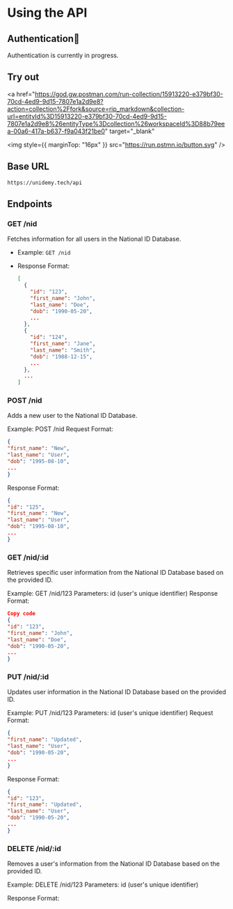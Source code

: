 
# Using the API

## Authentication🔨

<Callout type="warning" emoji="🔨">
  Authentication is currently in progress.
</Callout>

## Try out

<a
  href="https://god.gw.postman.com/run-collection/15913220-e379bf30-70cd-4ed9-9d15-7807e1a2d9e8?action=collection%2Ffork&source=rip_markdown&collection-url=entityId%3D15913220-e379bf30-70cd-4ed9-9d15-7807e1a2d9e8%26entityType%3Dcollection%26workspaceId%3D88b79eea-00a6-417a-b637-f9a043f21be0"
  target="_blank"
>
  <img style={{ marginTop: "16px" }} src="https://run.pstmn.io/button.svg" />
</a>

## Base URL

```
https://unidemy.tech/api
```

## Endpoints

### GET /nid

Fetches information for all users in the National ID Database.

- Example: `GET /nid`
- Response Format:

  ```json
  [
    {
      "id": "123",
      "first_name": "John",
      "last_name": "Doe",
      "dob": "1990-05-20",
      ...
    },
    {
      "id": "124",
      "first_name": "Jane",
      "last_name": "Smith",
      "dob": "1988-12-15",
      ...
    },
    ...
  ]
  ```

### POST /nid

Adds a new user to the National ID Database.

Example: POST /nid
Request Format:

```json
{
"first_name": "New",
"last_name": "User",
"dob": "1995-08-10",
...
}
```

Response Format:

```json
{
"id": "125",
"first_name": "New",
"last_name": "User",
"dob": "1995-08-10",
...
}
```

### GET /nid/:id

Retrieves specific user information from the National ID Database based on the provided ID.

Example: GET /nid/123
Parameters: id (user's unique identifier)
Response Format:

```json
Copy code
{
"id": "123",
"first_name": "John",
"last_name": "Doe",
"dob": "1990-05-20",
...
}
```

### PUT /nid/:id

Updates user information in the National ID Database based on the provided ID.

Example: PUT /nid/123
Parameters: id (user's unique identifier)
Request Format:

```json
{
"first_name": "Updated",
"last_name": "User",
"dob": "1990-05-20",
...
}
```

Response Format:

```json
{
"id": "123",
"first_name": "Updated",
"last_name": "User",
"dob": "1990-05-20",
...
}
```

### DELETE /nid/:id

Removes a user's information from the National ID Database based on the provided ID.

Example: DELETE /nid/123
Parameters: id (user's unique identifier)

Response Format:

```

```
